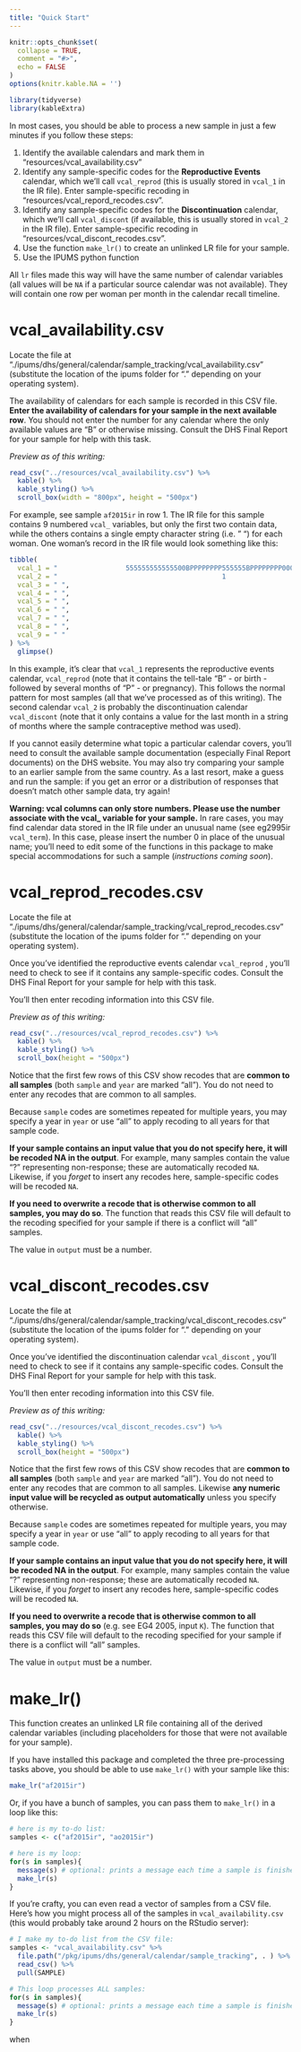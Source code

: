 ```yaml
---
title: "Quick Start"
---
```


```r
knitr::opts_chunk$set(
  collapse = TRUE,
  comment = "#>",
  echo = FALSE
)
options(knitr.kable.NA = '')

library(tidyverse)
library(kableExtra)
```

In most cases, you should be able to process a new sample in just a few minutes if you follow these steps:

  1. Identify the available calendars and mark them in "resources/vcal_availability.csv"
  2. Identify any sample-specific codes for the **Reproductive Events** calendar, which we'll call `vcal_reprod` (this is usually stored in `vcal_1` in the IR file). Enter sample-specific recoding in "resources/vcal_repord_recodes.csv".
  3. Identify any sample-specific codes for the **Discontinuation** calendar, which we'll call `vcal_discont` (if available, this is usually stored in `vcal_2` in the IR file). Enter sample-specific recoding in "resources/vcal_discont_recodes.csv". 
  4. Use the function `make_lr()` to create an unlinked LR file for your sample.
  5. Use the IPUMS python function 
  
All `lr` files made this way will have the same number of calendar variables (all values will be `NA` if a particular source calendar was not available).  They will contain one row per woman per month in the calendar recall timeline.
  
# vcal_availability.csv

Locate the file at "./ipums/dhs/general/calendar/sample_tracking/vcal_availability.csv" (substitute the location of the ipums folder for "." depending on your operating system). 

The availability of calendars for each sample is recorded in this CSV file. **Enter the availability of calendars for your sample in the next available row**. You should not enter the number for any calendar where the only available values are "B" or otherwise missing. Consult the DHS Final Report for your sample for help with this task.

*Preview as of this writing:*

```r
read_csv("../resources/vcal_availability.csv") %>% 
  kable() %>% 
  kable_styling() %>% 
  scroll_box(width = "800px", height = "500px")
```

For example, see sample `af2015ir` in row 1. The IR file for this sample contains 9 numbered `vcal_` variables, but only the first two contain data, while the others contains a single empty character string (i.e. " ") for each woman. One woman's record in the IR file would look something like this: 

```r
tibble(
  vcal_1 = "                 555555555555500BPPPPPPPP555555BPPPPPPPP000000000000000000000000",
  vcal_2 = "                                         1                                      ",
  vcal_3 = " ",
  vcal_4 = " ",
  vcal_5 = " ",
  vcal_6 = " ",
  vcal_7 = " ",
  vcal_8 = " ",
  vcal_9 = " "
) %>% 
  glimpse() 
```

In this example, it's clear that `vcal_1` represents the reproductive events calendar, `vcal_reprod` (note that it contains the tell-tale "B" - or birth - followed by several months of "P" - or pregnancy). This follows the normal pattern for most samples (all that we've processed as of this writing). The second calendar `vcal_2` is probably the discontinuation calendar `vcal_discont` (note that it only contains a value for the last month in a string of months where the sample contraceptive method was used). 

If you cannot easily determine what topic a particular calendar covers, you'll need to consult the available sample documentation (especially Final Report documents) on the DHS website. You may also try comparing your sample to an earlier sample from the same country. As a last resort, make a guess and run the sample: if you get an error or a distribution of responses that doesn't match other sample data, try again! 

**Warning: vcal columns can only store numbers. Please use the number associate with the vcal_ variable for your sample.** In rare cases, you may find calendar data stored in the IR file under an unusual name (see eg2995ir `vcal_term`). In this case, please insert the number 0 in place of the unusual name; you'll need to edit some of the functions in this package to make special accommodations for such a sample (*instructions coming soon*).

# vcal_reprod_recodes.csv

Locate the file at "./ipums/dhs/general/calendar/sample_tracking/vcal_reprod_recodes.csv" (substitute the location of the ipums folder for "." depending on your operating system). 

Once you've identified the reproductive events calendar `vcal_reprod` , you'll need to check to see if it contains any sample-specific codes. Consult the DHS Final Report for your sample for help with this task.

You'll then enter recoding information into this CSV file. 

*Preview as of this writing:*

```r
read_csv("../resources/vcal_reprod_recodes.csv") %>%
  kable() %>%
  kable_styling() %>%
  scroll_box(height = "500px")
```

Notice that the first few rows of this CSV show recodes that are **common to all samples** (both `sample` and `year` are marked "all"). You do not need to enter any recodes that are common to all samples. 

Because `sample` codes are sometimes repeated for multiple years, you may specify a year in `year` or use "all" to apply recoding to all years for that sample code.

**If your sample contains an input value that you do not specify here, it will be recoded NA in the output**. For example, many samples contain the value "?" representing non-response; these are automatically recoded `NA`. Likewise, if you *forget* to insert any recodes here, sample-specific codes will be recoded `NA`. 

**If you need to overwrite a recode that is otherwise common to all samples, you may do so**. The function that reads this CSV file will default to the recoding specified for your sample if there is a conflict will "all" samples.

The value in `output` must be a number. 

# vcal_discont_recodes.csv

Locate the file at "./ipums/dhs/general/calendar/sample_tracking/vcal_discont_recodes.csv" (substitute the location of the ipums folder for "." depending on your operating system). 

Once you've identified the discontinuation calendar `vcal_discont` , you'll need to check to see if it contains any sample-specific codes. Consult the DHS Final Report for your sample for help with this task.

You'll then enter recoding information into this CSV file. 

*Preview as of this writing:*

```r
read_csv("../resources/vcal_discont_recodes.csv") %>%
  kable() %>%
  kable_styling() %>%
  scroll_box(height = "500px")
```

Notice that the first few rows of this CSV show recodes that are **common to all samples** (both `sample` and `year` are marked "all"). You do not need to enter any recodes that are common to all samples. Likewise **any numeric input value will be recycled as output automatically** unless you specify otherwise.

Because `sample` codes are sometimes repeated for multiple years, you may specify a year in `year` or use "all" to apply recoding to all years for that sample code.

**If your sample contains an input value that you do not specify here, it will be recoded NA in the output**. For example, many samples contain the value "?" representing non-response; these are automatically recoded `NA`. Likewise, if you *forget* to insert any recodes here, sample-specific codes will be recoded `NA`. 

**If you need to overwrite a recode that is otherwise common to all samples, you may do so** (e.g. see EG4 2005, input `K`). The function that reads this CSV file will default to the recoding specified for your sample if there is a conflict will "all" samples.

The value in `output` must be a number. 

# make_lr()

This function creates an unlinked LR file containing all of the derived calendar variables (including placeholders for those that were not available for your sample).

If you have installed this package and completed the three pre-processing tasks above, you should be able to use `make_lr()` with your sample like this:

```r
make_lr("af2015ir")
```

Or, if you have a bunch of samples, you can pass them to `make_lr()` in a loop like this:

```r
# here is my to-do list:
samples <- c("af2015ir", "ao2015ir")

# here is my loop:
for(s in samples){
  message(s) # optional: prints a message each time a sample is finished
  make_lr(s)
}
```

If you're crafty, you can even read a vector of samples from a CSV file. Here's how you might process all of the samples in `vcal_availability.csv` (this would probably take around 2 hours on the RStudio server):

```r
# I make my to-do list from the CSV file:
samples <- "vcal_availability.csv" %>% 
  file.path("/pkg/ipums/dhs/general/calendar/sample_tracking", . ) %>% 
  read_csv() %>% 
  pull(SAMPLE)

# This loop processes ALL samples:
for(s in samples){
  message(s) # optional: prints a message each time a sample is finished
  make_lr(s)
}
```

{when finished, insert details about the output destination and format here}

